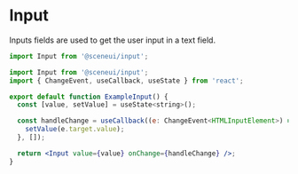 # Input

Inputs fields are used to get the user input in a text field.

```js
import Input from '@sceneui/input';
```

<ExampleInput />

```jsx
import Input from '@sceneui/input';
import { ChangeEvent, useCallback, useState } from 'react';

export default function ExampleInput() {
  const [value, setValue] = useState<string>();

  const handleChange = useCallback((e: ChangeEvent<HTMLInputElement>) => {
    setValue(e.target.value);
  }, []);

  return <Input value={value} onChange={handleChange} />;
}

```

<ExampleInput placeholder="placeholder" />
